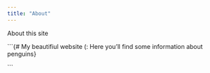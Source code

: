 ```yaml
---
title: "About"
---
```


About this site

```{# My beautifiul website (: Here you'll find some information about penguins}

```
